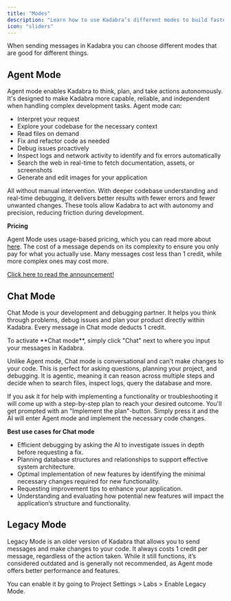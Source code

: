 ```yaml
---
title: "Modes"
description: "Learn how to use Kadabra’s different modes to build faster and smarter."
icon: "sliders"
---
```


When sending messages in Kadabra you can choose different modes that are good for different things. 

## Agent Mode

Agent mode enables Kadabra to think, plan, and take actions autonomously. It's designed to make Kadabra more capable, reliable, and independent when handling complex development tasks. 
Agent mode can:
- Interpret your request
- Explore your codebase for the necessary context
- Read files on demand
- Fix and refactor code as needed
- Debug issues proactively
- Inspect logs and network activity to identify and fix errors automatically
- Search the web in real-time to fetch documentation, assets, or screenshots
- Generate and edit images for your application

All without manual intervention. With deeper codebase understanding and real-time debugging, it delivers better results with fewer errors and fewer unwanted changes. 
These tools allow Kadabra to act with autonomy and precision, reducing friction during development.

**Pricing**

Agent Mode uses usage-based pricing, which you can read more about [here](/introduction/plans-and-credits#credit-usage). The cost of a message depends on its complexity to ensure you only pay for what you actually use. 
Many messages cost less than 1 credit, while more complex ones may cost more. 

[Click here to read the announcement!](https://kadabra.dev/blog/agent)

## Chat Mode

Chat Mode is your development and debugging partner. It helps you think through problems, debug issues and plan your product directly within Kadabra. 
Every message in Chat mode deducts 1 credit. 

<Card title="Activate Chat mode" img="/assets/features/images/chat-mode-edit.png">
  To activate **Chat mode**, simply click "Chat" next to where you input your messages in Kadabra. 
</Card>

Unlike Agent mode, Chat mode is conversational and can't make changes to your code. This is perfect for asking questions, planning your project, and debugging. 
It is agentic, meaning it can reason across multiple steps and decide when to search files, inspect logs, query the database and more. 

If you ask it for help with implementing a functionality or troubleshooting it will come up with a step-by-step plan to reach your desired outcome.
You'll get prompted with an "Implement the plan"-button. Simply press it and the AI will enter Agent mode and implement the necessary code changes. 

**Best use cases for Chat mode**

- Efficient debugging by asking the AI to investigate issues in depth before requesting a fix.
- Planning database structures and relationships to support effective system architecture.
- Optimal implementation of new features by identifying the minimal necessary changes required for new functionality.
- Requesting improvement tips to enhance your application. 
- Understanding and evaluating how potential new features will impact the application’s structure and functionality. 

## Legacy Mode

Legacy Mode is an older version of Kadabra that allows you to send messages and make changes to your code.
It always costs 1 credit per message, regardless of the action taken. 
While it still functions, it’s considered outdated and is generally not recommended, as Agent mode offers better performance and features.

You can enable it by going to Project Settings > Labs > Enable Legacy Mode.

